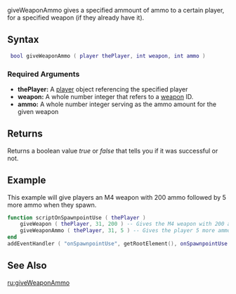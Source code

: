  
{{Server function}}
{{Deprecated|giveWeapon|}}
<!--
{{Needs_Checking|I cant actually think of a use for this function anymore.  giveWeapon is capable of doing everything this function does - and from my testing this function doesnt allow giving ammo to a weapon that shares ammo with another, e.g. giving AK-47 ammo when a player has M4 will not work. --[[/User:Talidan2.md|Talidan2]] 17:06, 29 July 2007 (CDT)}}
-->
giveWeaponAmmo gives a specified ammount of ammo to a certain player, for a specified weapon (if they already have it).

==Syntax== 
<syntaxhighlight lang="lua"> bool giveWeaponAmmo ( player thePlayer, int weapon, int ammo )</syntaxhighlight> 

===Required Arguments=== 
*'''thePlayer:''' A [[/player.md|player]] object referencing the specified player  
*'''weapon:''' A whole number integer that refers to a [[/weapon.md|weapon]] ID.
*'''ammo:''' A whole number integer serving as the ammo amount for the given weapon

==Returns==
Returns a boolean value ''true'' or ''false'' that tells you if it was successful or not.

==Example==  
This example will give players an M4 weapon with 200 ammo followed by 5 more ammo when they spawn.
<syntaxhighlight lang="lua">
function scriptOnSpawnpointUse ( thePlayer )
    giveWeapon ( thePlayer, 31, 200 ) -- Gives the M4 weapon with 200 ammo to any player when they use a spawnpoint
    giveWeaponAmmo ( thePlayer, 31, 5 ) -- Gives the player 5 more ammo for the M4
end
addEventHandler ( "onSpawnpointUse", getRootElement(), onSpawnpointUse )</syntaxhighlight>

==See Also==
{{Weapon functions}}
[[/ru:giveWeaponAmmo.md|ru:giveWeaponAmmo]]